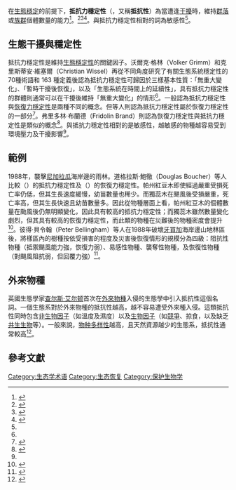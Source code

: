 {{NoteTA
|G1=Ecology
}}
在[[生態穩定性|生態穩定]]的前提下，'''抵抗力穩定性'''（{{lang-en|resistance}}，又稱'''抵抗性'''）為當遭逢[[干扰_(生态学)|干擾]]時，維持[[群落|群落]]或[[种群|族群]]個體數量的能力<ref name="Grimm1997">{{cite journal|last=Grimm|first=Volker|author2=Christian Wissel |date=1997|title=Babel, or the ecological stability discussions: an inventory and analysis of terminology and a guide for avoiding confusion|journal=Oecologia|volume=109|pages=323–334|doi=10.1007/s004420050090}}</ref>。<ref>{{cite book|last=Levin|first=Simon A.|title=The Princeton Guide to Ecology|publisher=Princeton University Press|date=2009}}</ref>{{rp|789}}<ref name="Allison2004">{{cite journal|last=Allison|first=Gary|date=2004|title=The Influence of Species Diversity and Stress Intensity on Community Resistance and Resilience|journal=Ecological Monographs|volume=74|issue=1|pages=117–134|jstor=4539048|doi=10.1890/02-0681}}</ref><ref name="Connell&Sousa">{{cite journal|last=Connell|first=Joseph H.|author2=Wayne P. Sousa|date=1983|title=On the Evidence Needed to Judge Ecological Stability or Persistence|journal=American Naturalist|volume=121|issue=6|pages=789–824|url=http://www.jstor.org/stable/2460854 .|doi=10.1086/284105|access-date=2016-07-03|archive-date=2020-03-14|archive-url=https://web.archive.org/web/20200314220920/https://www.jstor.org/stable/2460854|dead-url=no}}</ref>。與抵抗力穩定性相對的詞為敏感性<ref name="Grimm1997"/>。

==生態干擾與穩定性==

抵抗力穩定性是維持[[生態穩定性|生態穩定性]]的關鍵因子。沃爾克·格林（Volker Grimm）和克里斯蒂安·維塞爾（Christian Wissel）再從不同角度研究了有關生態系統穩定性的70種術語和 163 種定義後認為抵抗力穩定性可歸因於三樣基本性質：「無重大變化」、「暫時干擾後恢復」，以及「生態系統在時間上的延續性」，具有抵抗力穩定性的群體則通常可以在干擾後維持「無重大變化」的情形<ref name="Grimm1997"/>。一般認為抵抗力穩定性與[[恢復力穩定性|恢復力穩定性]]是兩種不同的概念。但{{tsl|en|Brian Walker (ecologist)|布萊恩·沃克 (生態學家)|布萊恩·沃克}}等人則認為抵抗力穩定性屬於恢復力穩定性的一部分<ref name="Walker2004">{{cite journal|last=Walker|first=Brian|author2=C.S. Holling|author3=Stephen R. Carpenter|author4=Ann Kinzig|date=2004|title=Resilience, Adaptability and Transformability in Social–ecological Systems|journal=Ecology and Society|volume=9|issue=2|pages=5|url=http://www.ecologyandsociety.org/vol9/iss2/art5|access-date=2016-07-03|archive-date=2021-03-08|archive-url=https://web.archive.org/web/20210308210608/https://www.ecologyandsociety.org/vol9/iss2/art5/|dead-url=no}}</ref>。弗里多林·布蘭德（Fridolin Brand）則認為恢復力穩定性與抵抗力穩定性是類似的概念<ref name="Brand2009">{{cite journal|last=Brand|first=Fridolin|date=2009|title=Critical natural capital revisited: Ecological resilience and sustainable development|journal=Ecological Economics|volume=68|issue=3|pages=605–612|doi=10.1016/j.ecolecon.2008.09.013}}</ref>。與抵抗力穩定性相對的是敏感性，越敏感的物種越容易受到環境壓力及干擾影響<ref name="Grimm1997"/>。

==範例==

1988年，{{tsl|en|Hurricane Joan|胡安颶風}}襲擊[[尼加拉瓜|尼加拉瓜]]海岸邊的雨林。道格拉斯·鮑徹（Douglas Boucher）等人比較{{tsl|vi|Qualea paraensis|帕州紅豆木}}（''{{lang|la|Qualea paraensis}}''）的抵抗力穩定性及{{tsl|vi|Vochysia ferruginea|獨蕊木}}（''{{lang|la|Vochysia ferruginea}}''）的恢復力穩定性。帕州紅豆木即使經過嚴重受損死亡率仍低，但其生長速度緩慢，幼苗數量也稀少。而獨蕊木在颶風後受損嚴重，死亡率高，但其生長快速且幼苗數量多。因此從物種層面上看，帕州紅豆木的個體數量在颱風後仍無明顯變化，因此具有較高的抵抗力穩定性；而獨蕊木雖然數量變化劇烈，但其具有較高的恢復力穩定性，而此類的物種在災難後的物種密度會提升<ref name="Boucher1994">{{cite journal|last=Boucher|first=Douglas H.|author2=John H. Vandermeer|author3=Maria Antonia Mallona|author4=Nelson Zamora|author5=Ivette Perfecto|date=1994|title=Resistance and resilience in a directly regeneration rainforest: Nicaraguan trees of the Vochysiaceae after Hurricane Joan|journal=Forest Ecology and Management|volume=68|pages=127–136|url=http://deepblue.lib.umich.edu/bitstream/2027.42/31279/1/0000185.pdf|doi=10.1016/0378-1127(94)90040-x|access-date=2016-07-03|archive-date=2021-11-23|archive-url=https://web.archive.org/web/20211123175415/http://deepblue.lib.umich.edu/bitstream/handle/2027.42/31279/0000185.pdf;jsessionid=64F7FE802B89930179216E67C2E348FD?sequence=1}}</ref>。彼得·貝令翰（Peter Bellingham）等人在1988年{{tsl|en|Hurricane Hugo|雨果颶風}}破壞[[牙買加|牙買加]]海岸邊山地林區後，將樣區內的樹種按依受損害的程度及災害後恢復情形的規模分為四級：阻抗性物種（抵禦颶風能力強，恢復力弱）、易感性物種、襲奪性物種，及恢復性物種（對颶風阻抗弱，但回覆力強）<ref name="Bellingham1995">{{cite journal|last=Bellingham|first=P.J.|author2=E.V.J. Tanner |author3=J.R. Healey |date=1995|title=Damage and responsiveness of Jamaican montane tree species after disturbance by a hurricane|url=https://archive.org/details/sim_ecology_1995-12_76_8/page/2562|journal=Ecology|volume=76|issue=8|pages=2562–2580|jstor=2265828|doi=10.2307/2265828}}</ref>。

==外來物種==
英國生態學家[[查尔斯·艾尔顿|查尔斯·艾尔顿]]首次在[[外來物種|外來物種]]入侵的生態學中引入抵抗性這個名詞。一個生態系對於外來物種的抵抗性越高，越不容易遭受外來種入侵。這類抵抗性同時包含[[非生物因子|非生物因子]]（如溫度及濕度）以及[[生物因子|生物因子]]（如[[竞争_(生物学)|競爭]]、掠食，以及缺乏[[互利共生|共生生物]]等）。一般來說，[[物种多样性|物种多样性]]越高，且天然資源越少的生態系，抵抗性通常較高<ref name="D'Antonio2004">{{cite journal|last=D'Antonio|first=Carla M.|author2=Meredith Thomsen |date=2004|title=Ecological Resistance in Theory and Practice|journal=Weed Technology|volume=18|issue=sp1|pages=1572–1577|url=http://www.bioone.org/doi/full/10.1614/0890-037X%282004%29018%5B1572%3AERITAP%5D2.0.CO%3B2|doi=10.1614/0890-037X(2004)018[1572:ERITAP]2.0.CO;2}}</ref>。

==參考文獻==
{{reflist}}

{{模型化生态系统|expanded=other}}

[[Category:生态学术语|Category:生态学术语]]
[[Category:生态恢复|Category:生态恢复]]
[[Category:保护生物学|Category:保护生物学]]